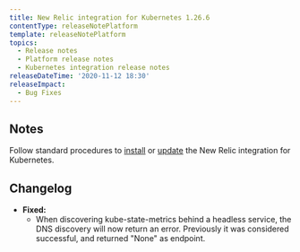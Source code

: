 ```yaml
---
title: New Relic integration for Kubernetes 1.26.6
contentType: releaseNotePlatform
template: releaseNotePlatform
topics:
  - Release notes
  - Platform release notes
  - Kubernetes integration release notes
releaseDateTime: '2020-11-12 18:30'
releaseImpact:
  - Bug Fixes
---
```


## Notes

Follow standard procedures to [install](/docs/integrations/host-integrations/host-integrations-list/kubernetes-monitoring-integration#install) or [update](/docs/integrations/host-integrations/host-integrations-list/kubernetes-monitoring-integration#update) the New Relic integration for Kubernetes.

## Changelog

* **Fixed:**
  * When discovering kube-state-metrics behind a headless service, the DNS discovery will now return an error. Previously it was considered successful, and returned "None" as endpoint.
